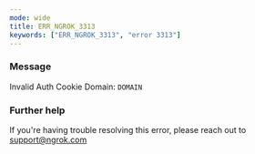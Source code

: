 ```yaml
---
mode: wide
title: ERR_NGROK_3313
keywords: ["ERR_NGROK_3313", "error 3313"]
---
```



### Message

Invalid Auth Cookie Domain: `DOMAIN`

<ErrorDetails />

### Further help

If you're having trouble resolving this error, please reach out to [support@ngrok.com](mailto:support@ngrok.com?subject=Help%20with%20ERR_NGROK_3313)
